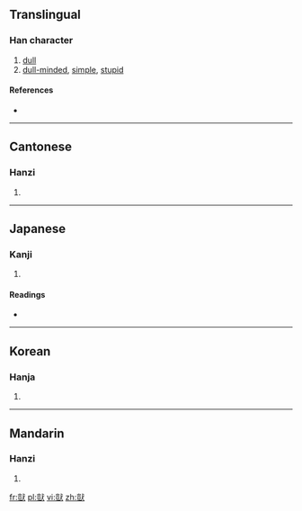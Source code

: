 {{also|呆}}
==Translingual==

===Han character===
{{Han char|rn=94|rad=犬|as=10|sn=13|four=2313<sub>4</sub>|canj=山廿戈大 (UTIK)}}

# [[dull]]
# [[dull-minded]], [[simple]], [[stupid]]

====References====
* {{Han ref|kx=0716.340|dkj=20599|dj=1128.190|hdz=21361.100|uh=7343|ud=29507|bh=E2CA|bd=58058}}

----

==Cantonese==

===Hanzi===
{{yue-hanzi|jyut=|y=daai4, ngoi4}}

# {{defn|lang=yue|sort=犬10}}

----

==Japanese==

===Kanji===
{{ja-kanji|grade=|rs=犬10}}

# {{defn|lang=ja|sort=犬10}}

====Readings====
* {{ja-readings|on=[[がい]] (gai)|kun=[[おろか]] (oroka)|nanori=}}

----

==Korean==

===Hanja===
{{ko-hanja|hangeul=애|eumhun=|rv=ae|mr=ae|y=ay}}

# {{defn|lang=ko|sort=犬10}}

----

==Mandarin==

===Hanzi===
{{cmn-hanzi|pin=[[cāng]] ([[cang1]]), [[dāi]] ([[dai1]])|wg=ts'ang<sup>1</sup>, tai<sup>1</sup>}}

# {{defn|lang=cmn|sort=犬10}}

[[fr:獃]]
[[pl:獃]]
[[vi:獃]]
[[zh:獃]]
